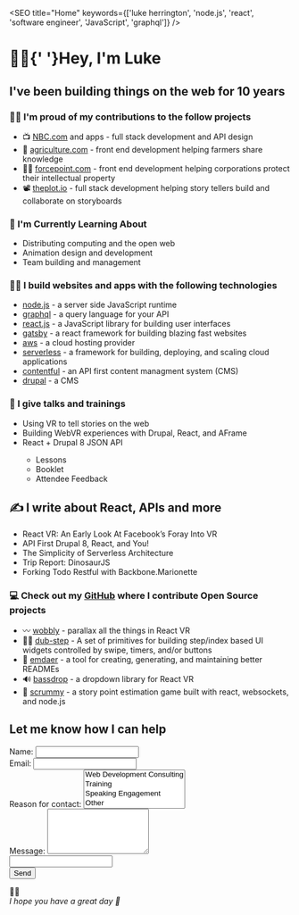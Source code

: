 

<SEO title="Home" keywords={['luke herrington', 'node.js', 'react', 'software engineer', 'JavaScript', 'graphql']} />

<div style={{textAlign: 'center'}}>
  <h1 style={{ margin: '50px 0', fontSize: '60px'}}>👋🏻{'  '}<span className="gradient-text">Hey, I'm Luke</span></h1>
  <h2>I've been building things on the web for 10 years</h2>
</div>

<div style={{ maxWidth: '300px', margin: '3.45rem auto' }}>
  <LukeImage />
</div>

### 💪🏻 I'm proud of my contributions to the follow projects
- 📺 [NBC.com](https://nbc.com) and apps - full stack development and API design
- 🌽 [agriculture.com](https://www.agriculture.com/) - front end development helping farmers share knowledge 
- 🕵🏻‍ [forcepoint.com](https://www.forcepoint.com/) - front end development helping corporations protect their intellectual property
- 📽️ [theplot.io](http://theplot.io) - full stack development helping story tellers build and collaborate on storyboards

### 🧐 I'm Currently Learning About
- Distributing computing and the open web
- Animation design and development
- Team building and management

### 👨‍🔧 I build websites and apps with the following technologies
- [node.js](https://nodejs.org) - a server side JavaScript runtime
- [graphql](http://graphql.org) - a query language for your API
- [react.js](https://reactjs.org) - a JavaScript library for building user interfaces
- [gatsby](https://gatsbyjs.org) - a react framework for building blazing fast websites
- [aws](https://aws.amazon.com/) - a cloud hosting provider
- [serverless](http://serverless.com/) - a framework for building, deploying, and scaling cloud applications
- [contentful](https://contentful.com) - an API first content managment system (CMS)
- [drupal](http://www.drupal.com/) - a CMS

### 📣 I give talks and trainings
<ul>
<Li label="2018" link="https://www.youtube.com/watch?v=ueZtczrQO-8">Using VR to tell stories on the web</Li>
<Li label="2017" link="https://www.youtube.com/watch?v=q6iyiPaGXFo">Building WebVR experiences with Drupal, React, and AFrame</Li>
<Li label="2016" link="https://github.com/fourkitchens/waterwheel-training">React + Drupal 8 JSON API</Li>
  <ul>
    <Li link="https://github.com/fourkitchens/waterwheel-training">Lessons</Li>
    <Li link="https://docs.google.com/document/d/1MzBlCK7oDczbjTtp3tmcKtjgz9Hh-Rxfv3BWY1yEq3I/view">Booklet</Li>
    <Li link="https://drive.google.com/file/d/0BxzTPP5EWAyoUk1IM2Rra2x3UUE/view">Attendee Feedback</Li>
  </ul>
</ul>

## ✍️ I write about React, APIs and more
<ul>
  <Li label="2017" link="https://www.fourkitchens.com/blog/development/react-vr-early-look-facebooks-foray-vr/">React VR: An Early Look At Facebook’s Foray Into VR</Li>
  <Li label="2017" link="https://www.fourkitchens.com/blog/events/api-first-drupal-8-react-and-you/">API First Drupal 8, React, and You!</Li>
  <Li label="2016" link="https://www.fourkitchens.com/blog/development/the-simplicity-of-serverless-architecture/">The Simplicity of Serverless Architecture</Li>
  <Li label="2016" link="https://www.fourkitchens.com/blog/article/trip-report-dinosaurjs/">Trip Report: DinosaurJS</Li>
  <Li label="2015" link="https://www.gizra.com/content/restful-backbone-marionette/">Forking Todo Restful with Backbone.Marionette</Li>
</ul>

### 💻 Check out my [GitHub](https://github.com/infiniteluke) where I contribute Open Source projects
- 〰️ [wobbly](https://github.com/infiniteluke/wobbly) - parallax all the things in React VR
- 🕺🏻 [dub-step](https://github.com/infiniteluke/dub-step) - A set of primitives for building step/index based UI widgets controlled by swipe, timers, and/or buttons
- 📓 [emdaer](https://github.com/emdaer/emdaer) - a tool for creating, generating, and maintaining better READMEs
- 🔊 [bassdrop](https://github.com/infiniteluke/bassdrop) - a dropdown library for React VR
- 🎴 [scrummy](http://www.playscrummy.com/) - a story point estimation game built with react, websockets, and node.js

<h2 style={{ textAlign: 'center', marginTop: '60px' }}>Let me know how I can help</h2>
<form name="contact" netlify-honeypot="bot" method="POST" data-netlify="true" style={{ maxWidth: '400px', margin: '0 auto', display: 'flex', flexDirection: 'column' }}>
  <input type="hidden" name="form-name" value="contact" />
  <div class="form-field">
    <label htmlFor="name">Name:</label>
    <input style={{ display: 'block' }} type="text" name="name" />   
  </div>
  <div class="form-field">
    <label htmlFor="email">Email:</label>
    <input style={{ display: 'block' }} type="email" name="email" />
  </div>
  <div class="form-field">
    <label htmlFor="role[]">Reason for contact:</label>
    <select style={{ display: 'block' }} name="role[]" multiple>
      <option value="dev">Web Development Consulting</option>
      <option value="training">Training</option>
      <option value="speaking">Speaking Engagement</option>
      <option value="other">Other</option>
    </select>
  </div>
  <div class="form-field">
    <label htmlFor="message">Message:</label>
    <textarea rows="5" style={{ display: 'block' }} name="message"></textarea>
  </div>
  <input style={{ display: 'none' }} type="text" name="bot" />   
  <div class="form-field">
    <button type="submit">Send</button>
  </div>
</form>
<div style={{fontSize: '5rem', paddingTop: '100px', 'textAlign': 'center' }}>👋🏻</div>
<footer style={{textAlign:'center', margin: '100px 0 100px 0'}}><i>I hope you have a great day 💛</i></footer>
